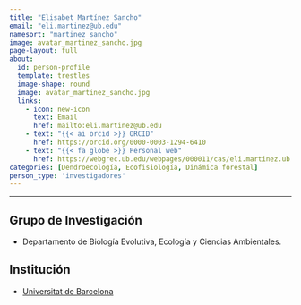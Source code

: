 ```yaml
---
title: "Elisabet Martínez Sancho"
email: "eli.martinez@ub.edu"  
namesort: "martinez_sancho"
image: avatar_martinez_sancho.jpg
page-layout: full
about: 
  id: person-profile
  template: trestles
  image-shape: round
  image: avatar_martinez_sancho.jpg
  links:
    - icon: new-icon
      text: Email
      href: mailto:eli.martinez@ub.edu
    - text: "{{< ai orcid >}} ORCID"
      href: https://orcid.org/0000-0003-1294-6410
    - text: "{{< fa globe >}} Personal web"
      href: https://webgrec.ub.edu/webpages/000011/cas/eli.martinez.ub.edu.html
categories: [Dendroecología, Ecofisiología, Dinámica forestal]
person_type: 'investigadores'
---
```

 
<hr>

:::{#person-profile}

## Grupo de Investigación
- Departamento de Biología Evolutiva, Ecología y Ciencias Ambientales. 

## Institución
- [Universitat de Barcelona](https://web.ub.edu/)

:::
